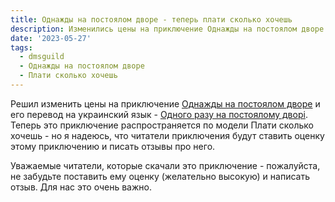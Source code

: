 ```yaml
---
title: Однажды на постоялом дворе - теперь плати сколько хочешь
description: Изменились цены на приключение Однажды на постоялом дворе и его переводе на украинский язык - Одного разу на постоялому дворі. Теперь это приключение распространяется по модели плати сколько хочешь
date: '2023-05-27'
tags:
  - dmsguild
  - Однажды на постоялом дворе
  - Плати сколько хочешь
---
```


Решил изменить цены на приключение [Однажды на постоялом дворе](https://www.dmsguild.com/product/323191/---?affiliate_id=759617) и его перевод на украинский язык - [Одного разу на постоялому дворі](https://www.dmsguild.com/product/437719/----?affiliate_id=759617). Теперь это приключение распространяется по модели Плати сколько хочешь - но я надеюсь, что читатели приключения будут ставить оценку этому приключению и писать отзывы про него.

Уважаемые читатели, которые скачали это приключение - пожалуйста, не забудьте поставить ему оценку (желательно высокую) и написать отзыв. Для нас это очень важно.
